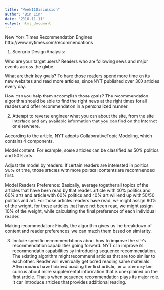 ---
title: "Week11Discussion"
author: "Bin Lin"
date: "2016-11-11"
output: html_document
---

New York Times Recommendation Engines
http://www.nytimes.com/recommendations

1. Scenario Design Analysis:

Who are your target users?
Readers who are following news and major events across the globe.


What are their key goals?
To have those readers spend more time on its new websites and read more articles, since NYT published over 300 articles every day. 

How can you help them accomplish those goals?
The recommendation algorithm should be able to find the right news at the right times for all readers and offer recommendation in a personalized manner. 


2. Attempt to reverse engineer what you can about the site, from the site interface and any available information that you can find on the Internet or elsewhere.

According to the article, NYT adopts CollaborativeTopic Modeling, which contains 4 components. 

Model content: For example, some articles can be classified as 50% politics and 50% arts. 

Adjust the model by readers: If certain readers are interested in politics 90% of time, those articles with more political contents are recommended first. 

Model Readers Preference: Basically, average together all topics of the articles that have been read by that reader. article with 40% politics and 60% arts and article with 60% politics and 40% art will end up with 50/50 politics and art. For those articles readers have read, we might assign 90% of the weight, for those articles that have not been read, we might assign 10% of the weight, while calculating the final preference of each individual reader. 

Making recommedation: Finally, the algorithm gives us the breakdown of content and reader preferences, we can match them based on similarity.


3. Include specific recommendations about how to improve the site's recommendation capabilities going forward. 
NYT can improve its recommendatin capabilities by introducing sequence recommendation. The existing algorithm might recommend articles that are too similar to each other. Reader will eventually get bored reading same materials. After readers have finished reading the first article, he or she may be curious about more supplemental information that is unexplained on the first article. That is when sequence recommendation plays its major role. It can introduce articles that provides additional reading.  


